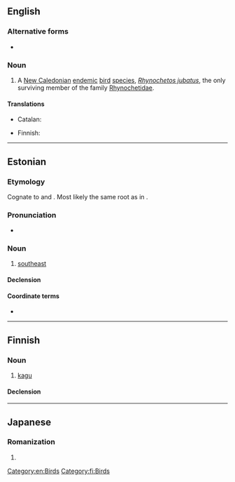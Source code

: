 {{also|kägu}}
==English==
{{rfi|en}}
{{wikipedia}}
{{wikispecies|Rhynochetos jubatus}}

===Alternative forms===
* {{l|en|cagou}}

===Noun===
{{en-noun}}

# A [[New Caledonia]]n [[endemic]] [[bird]] [[species]], ''[[Rhynochetos jubatus]]'', the only surviving member of the family [[Rhynochetidae]].

====Translations====
{{trans-top|''Rhynochetos jubatus''}}
* Catalan: {{t|ca|kagú|m}}
{{trans-mid}}
* Finnish: {{t+|fi|kagu}}
{{trans-bottom}}

[[Category:en:Birds]]

----

==Estonian==

===Etymology===
Cognate to {{cog|fi|kaakko||south-east}} and {{cog|izh|kakkoi||south-east}}. Most likely the same root as in {{m|et|kakerdama||to move in an uncertain manner}}.

===Pronunciation===
* {{rhymes|et|ɑɡu|s=2}}

===Noun===
{{et-noun|kagu|kagu}}

# [[southeast]]

====Declension====
{{et-decl-elu|kagu}}

====Coordinate terms====
* {{list:compass points/et}}

{{topics|et|Compass points}}

----

==Finnish==

===Noun===
{{fi-noun}}

# [[kagu]] {{gloss|''[[Rhynochetos jubatus]]''}}

====Declension====
{{fi-decl-valo|kag|||u|a}}

[[Category:fi:Birds]]

----

==Japanese==

===Romanization===
{{ja-romaji}}

# {{ja-romanization of|かぐ}}